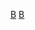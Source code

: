 <noinclude>{{NoteTA
|G1 = USComic
|G2 = Movie
}}</noinclude>{{NavboxV2
| type = vertical
| name       = 黑寡婦 (漫威漫畫)
| title      = [[黑寡妇 (漫威漫画)|黑寡妇]]
| state      = {{{state<includeonly>|autocollapse</includeonly>}}}
| bodyclass  = hlist

| above      =
* [[斯坦·李]]
* {{Link-en|唐·里可|Don Rico}}
* {{Link-en|唐·赫克|Don Heck}}

| group1     = 历任黑寡妇
| list1      = 
* {{Link-en|黑寡妇 (克莱尔·沃伊恩特)|Black Widow (Claire Voyant)|克莱尔·沃伊恩特}}
* [[黑寡妇 (娜塔莎·罗曼诺娃)|娜塔莎·罗曼诺娃]]
* [[黑寡婦 (葉蓮娜·貝洛娃)|叶莲娜·贝洛娃]]

| group2     = 相关人物
| list2-type =vertical
| list2-border=child
  | list2-group1     = {{Link-en|黑寡妇配角列表|List of Black Widow supporting characters|主要盟友}}
  | list2-list1      = 
* [[美国队长]]
* {{Link-en|绯红机甲|Crimson Dynamo}}
* [[夜魔侠]]
* [[鷹眼 (漫畫)|鹰眼]]
* [[浩克 (漫畫)|浩克]]
* [[钢铁侠]]
* [[玛丽亚·希尔]]
* [[仿声鸟]]
* [[尼克·弗瑞]]
* [[惩罚者]]
* [[蜘蛛侠]]
* [[索爾 (漫威漫畫)|索爾]]
* [[巴奇·巴恩斯|酷寒戰士]]
* [[金鋼狼]]
  | list2-group2     = 相关团体
  | list2-list2      = 
* [[復仇者 (漫畫)|复仇者联盟]]
** {{Link-en|神威复仇者|The Mighty Avengers}}
** {{Link-en|秘密复仇者|Secret Avengers}}
* {{Link-en|冠军小队 (1975年)|Champions (1975 team)|冠军小队}}
* {{Link-en|佣兵英雄团|Heroes for Hire}}
* [[女性解放者联盟]]
* [[神盾局]]
* {{Link-en|雷霆特攻队 (漫威漫画)|Thunderbolts (comics)|雷霆特攻队}}
  | list2-group3     = 主要敌人
  | list2-list3      = 
* [[超智机构]]
* {{Link-en|黑幽灵|Black Spectre}}
* {{Link-en|达蒙·德兰|Damon Dran}}
* {{Link-en|女权队|Femizons}}
* [[九头蛇 (漫威漫画)|九头蛇]]
* {{Link-en|铁娘子 (漫威漫画)|Iron Maiden (comics)|铁娘子}}
* [[红色守卫者]]
* [[模仿大师]]
* {{Link-en|蝰蛇 (九头蛇夫人)|Viper (Madame Hydra)|蝰蛇}}

| group3     = 出版刊物
| list3      = 
* {{Link-en|惊奇冒险|Amazing Adventures}}
* {{Link-en|漫威号角|Marvel Fanfare}}
* {{Link-en|弗瑞／黑寡妇：致命任务|Fury/Black Widow: Death Duty}}
* {{Link-en|十二 (漫威漫画书)|The Twelve (comics)|十二}}
* {{Link-en|寡妇制造者 (漫威漫画书)|Widowmaker (Marvel Comics)|寡妇制造者}}

| group4     = 其他媒体
| list4      = 
* {{Link-en|机密复仇者：黑寡妇与惩罚者|Avengers Confidential: Black Widow & Punisher}}
* [[娜塔莎·罗曼诺夫 (漫威电影宇宙)|娜塔莎·罗曼诺夫]]
* [[黑寡婦 (電影)|黑寡妇]]
** [[黑寡婦 (原聲帶)|原声带]]
* {{Link-en|漫威废土战士|Marvel's Wastelanders}}

| group5     = 其他宇宙
| list5      = 
* [[莫妮卡·张]]
* {{Link-en|蜘蛛女 (终极漫威宇宙)|Spider-Woman (Ultimate Marvel character)|终极蜘蛛女}}

}}<noinclude>{{Collapsible option}}
[[Category:漫畫書導航模板|B]]
[[Category:漫威漫畫模板|B]]</noinclude>